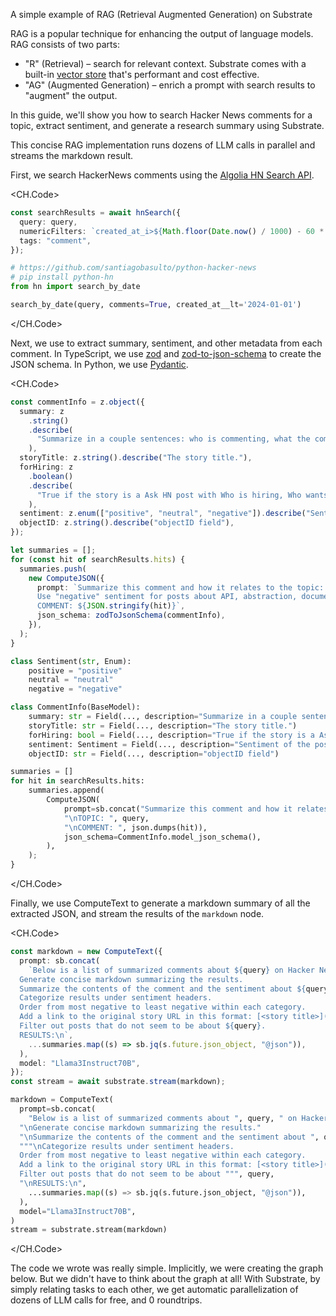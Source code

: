 
<Callout emoji="֍">A simple example of RAG (Retrieval Augmented Generation) on Substrate</Callout>

RAG is a popular technique for enhancing the output of language models. RAG consists of two parts:

- "R" (Retrieval) – search for relevant context. Substrate comes with a built-in [vector store](/guides/vector-stores) that's performant and cost effective.
- "AG" (Augmented Generation) – enrich a prompt with search results to "augment" the output.

In this guide, we'll show you how to search Hacker News comments for a topic, extract sentiment, and generate a research summary using Substrate.

This concise RAG implementation runs dozens of LLM calls in parallel and streams the markdown result.

First, we search HackerNews comments using the [Algolia HN Search API](https://hn.algolia.com/api).

<CH.Code>

```typescript TypeScript
const searchResults = await hnSearch({
  query: query,
  numericFilters: `created_at_i>${Math.floor(Date.now() / 1000) - 60 * 60 * 24 * 7 * 4}`,
  tags: "comment",
});
```

```python Python
# https://github.com/santiagobasulto/python-hacker-news
# pip install python-hn
from hn import search_by_date

search_by_date(query, comments=True, created_at__lt='2024-01-01')
```

</CH.Code>

Next, we use <ComputeJSON/> to extract summary, sentiment, and other metadata from each comment. In TypeScript, we use [zod](https://zod.dev/) and [zod-to-json-schema](https://www.npmjs.com/package/zod-to-json-schema) to create the JSON schema. In Python, we use [Pydantic](https://docs.pydantic.dev/latest/).

<CH.Code>

```typescript TypeScript
const commentInfo = z.object({
  summary: z
    .string()
    .describe(
      "Summarize in a couple sentences: who is commenting, what the comment is about, how it is related to the topic.",
    ),
  storyTitle: z.string().describe("The story title."),
  forHiring: z
    .boolean()
    .describe(
      "True if the story is a Ask HN post with Who is hiring, Who wants to be hired, or Seeking freelancer in the title",
    ),
  sentiment: z.enum(["positive", "neutral", "negative"]).describe("Sentiment of the post."),
  objectID: z.string().describe("objectID field"),
});

let summaries = [];
for (const hit of searchResults.hits) {
  summaries.push(
    new ComputeJSON({
      prompt: `Summarize this comment and how it relates to the topic: ${query}
      Use "negative" sentiment for posts about API, abstraction, documentation, tutorial, general quality, slowness, or performance issues.
      COMMENT: ${JSON.stringify(hit)}`,
      json_schema: zodToJsonSchema(commentInfo),
    }),
  );
}
```

```python Python
class Sentiment(str, Enum):
    positive = "positive"
    neutral = "neutral"
    negative = "negative"

class CommentInfo(BaseModel):
    summary: str = Field(..., description="Summarize in a couple sentences: who is commenting, what the comment is about, how it is related to the topic.")
    storyTitle: str = Field(..., description="The story title.")
    forHiring: bool = Field(..., description="True if the story is a Ask HN post with Who is hiring, Who wants to be hired, or Seeking freelancer in the title")
    sentiment: Sentiment = Field(..., description="Sentiment of the post.")
    objectID: str = Field(..., description="objectID field")

summaries = []
for hit in searchResults.hits:
    summaries.append(
        ComputeJSON(
            prompt=sb.concat("Summarize this comment and how it relates to the topic: ",
            "\nTOPIC: ", query,
            "\nCOMMENT: ", json.dumps(hit)),
            json_schema=CommentInfo.model_json_schema(),
        ),
    );
}
```

</CH.Code>

Finally, we use ComputeText to generate a markdown summary of all the extracted JSON, and stream the results of the `markdown` node.

<CH.Code>

```typescript TypeScript
const markdown = new ComputeText({
  prompt: sb.concat(
    `Below is a list of summarized comments about ${query} on Hacker News.
  Generate concise markdown summarizing the results.
  Summarize the contents of the comment and the sentiment about ${query}.
  Categorize results under sentiment headers.
  Order from most negative to least negative within each category.
  Add a link to the original story URL in this format: [<story title>](https://news.ycombinator.com/item?id=<objectID>)
  Filter out posts that do not seem to be about ${query}.
  RESULTS:\n`,
    ...summaries.map((s) => sb.jq(s.future.json_object, "@json")),
  ),
  model: "Llama3Instruct70B",
});
const stream = await substrate.stream(markdown);
```

```python Python
markdown = ComputeText(
  prompt=sb.concat(
    "Below is a list of summarized comments about ", query, " on Hacker News.",
  "\nGenerate concise markdown summarizing the results."
  "\nSummarize the contents of the comment and the sentiment about ", query,
  """\nCategorize results under sentiment headers.
  Order from most negative to least negative within each category.
  Add a link to the original story URL in this format: [<story title>](https://news.ycombinator.com/item?id=<objectID>)
  Filter out posts that do not seem to be about """, query,
  "\nRESULTS:\n",
    ...summaries.map((s) => sb.jq(s.future.json_object, "@json")),
  ),
  model="Llama3Instruct70B",
)
stream = substrate.stream(markdown)
```

</CH.Code>

The code we wrote was really simple. Implicitly, we were creating the graph below. But we didn't have to think about the graph at all! With Substrate, by simply relating tasks to each other, we get automatic parallelization of dozens of LLM calls for free, and 0 roundtrips.

<Diagram />
